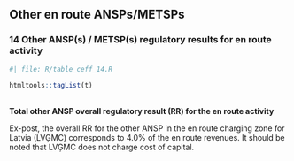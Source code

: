 ## Other en route ANSPs/METSPs
### 14 Other ANSP(s) / METSP(s) regulatory results for en route activity

```r
#| file: R/table_ceff_14.R
```
```r
htmltools::tagList(t)
```



<p style = "margin-bottom: 0px;">**<br/>Total other ANSP overall regulatory result (RR) for the en route activity**</p>
Ex-post, the overall RR for the other ANSP in the en route charging zone for Latvia (LVĢMC) corresponds to 4.0% of the en route revenues. It should be noted that LVĢMC does not charge cost of capital.